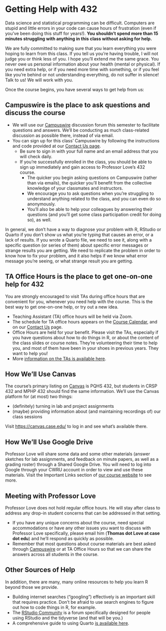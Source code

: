 # Getting Help with 432

Data science and statistical programming can be difficult. Computers are stupid and little errors in your code can cause hours of frustration (even if you've been doing this stuff for years!). **You shouldn't spend more than 15 minutes struggling with anything in this class without asking for help.**

We are fully committed to making sure that you learn everything you were hoping to learn from this class. If you tell us you're having trouble, I will not judge you or think less of you. I hope you'll extend me the same grace. You never owe us personal information about your health (mental or physical). If you need extra help, or if you need more time with something, or if you feel like you're behind or not understanding everything, do not suffer in silence! Talk to us! We will work with you.

Once the course begins, you have several ways to get help from us:

## Campuswire is the place to ask questions and discuss the course

- We will use our [Campuswire](https://campuswire.com/) discussion forum this semester to facilitate questions and answers. We'll be conducting as much class-related discussion as possible there, instead of via email.
- You can sign up for this class' Campuswire by following the instructions and code provided at our [Contact Us page](https://thomaselove.github.io/432-2025/contact.html).
  - Be sure to sign in with your full name and an email address that you will check daily.
  - If you're successfully enrolled in the class, you should be able to sign up immediately and gain access to Professor Love's 432 course.
    - The quicker you begin asking questions on Campuswire (rather than via emails), the quicker you'll benefit from the collective knowledge of your classmates and instructors. 
    - We encourage you to ask questions when you're struggling to understand anything related to the class, and you can even do so anonymously.
    - You'll also be able to help your colleagues by answering their questions (and you'll get some class participation credit for doing so), as well.

In general, we don't have a way to diagnose your problem with R, RStudio or Quarto if you don't show us what you're typing that causes an error, or a lack of results. If you wrote a Quarto file, we need to see it, along with a specific question (or series of them) about specific error messages or strange results you are getting. We need to replicate the problem in order to know how to fix your problem, and it also helps if we know what error message you're seeing, or what strange result you are getting.

## TA Office Hours is the place to get one-on-one help for 432

You are strongly encouraged to visit TAs during office hours that are convenient for you, whenever you need help with the course. This is the best way to get one-on-one help, or try out a new idea. 

- Teaching Assistant (TA) office hours will be held via Zoom.
- The schedule for TA office hours appears on the [Course Calendar](https://thomaselove.github.io/432-2025/calendar.html), and on our [Contact Us](https://thomaselove.github.io/432-2025/contact.html) page.
- Office Hours are held for your benefit. Please visit the TAs, especially if you have questions about how to do things in R, or about the content of the class slides or course notes. They're volunteering their time to help you, and most of them have been in your shoes in previous years. They want to help you!
- More [information on the TAs is available here](04-teachingassistants.qmd).

## How We'll Use Canvas

The course's primary listing on [Canvas](https://canvas.case.edu/) is PQHS 432, but students in CRSP 432 and MPHP 432 should find the same information. We'll use the Canvas platform for (at most) two things:

- (definitely) turning in lab and project assignments
- (maybe) providing information about (and maintaining recordings of) our class sessions

Visit <https://canvas.case.edu/> to log in and see what's available there.

## How We'll Use Google Drive

Professor Love will share some data and some other materials (answer sketches for lab assignments, and feedback on minute papers, as well as a grading roster) through a Shared Google Drive. You will need to log into Google through your CWRU account in order to view and use these materials. Visit the Important Links section of [our course website](https://thomaselove.github.io/432-2025/) to see more.

## Meeting with Professor Love

Professor Love does not hold regular office hours. He will stay after class to address any drop-in student concerns that can be addressed in that setting.

- If you have any unique concerns about the course, need special accommodations or have any other issues you want to discuss with Professor Love specifically, please email him (**Thomas dot Love at case dot edu**) and he'll respond as quickly as possible.
- Remember that most questions about course materials are best asked through [Campuswire](https://campuswire.com/) or at TA Office Hours so that we can share the answers across all students in the course.

## Other Sources of Help

In addition, there are many, many online resources to help you learn R beyond those we provide. 

- Building internet searches ("googling") effectively is an important skill that requires practice. Don't be afraid to use search engines to figure out how to code things in R, for example.
- The [RStudio Community](https://community.rstudio.com/) is a forum specifically designed for people using RStudio and the tidyverse (and that will be you.)
- A comprehensive guide to using Quarto [is available here](https://quarto.org/docs/guide/).
